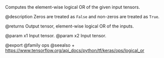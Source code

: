 Computes the element-wise logical OR of the given input tensors.

@description
Zeros are treated as `False` and non-zeros are treated as `True`.

@returns
    Output tensor, element-wise logical OR of the inputs.

@param x1 Input tensor.
@param x2 Input tensor.

@export
@family ops
@seealso
+ <https://www.tensorflow.org/api_docs/python/tf/keras/ops/logical_or>

